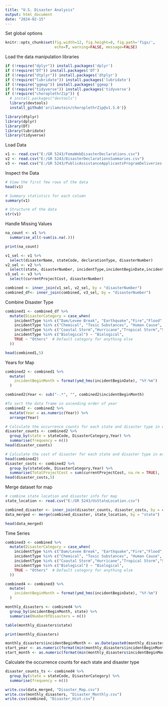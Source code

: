 ---
title: "U.S. Disaster Analysis"
output: html_document
date: "2024-02-15"
---

Set global options
```{r setup, include=FALSE}
knitr::opts_chunk$set(fig.width=12, fig.height=8, fig.path='figs/',
                      echo=T, warning=FALSE, message=FALSE)
```

Load the data manipulation libraries
```{r}
if (!require("dplyr")) install.packages('dplyr')
if (!require("DT")) install.packages('DT')
if (!require("dtplyr")) install.packages('dtplyr')
if (!require("lubridate")) install.packages('lubridate')
if (!require("ggmap")) install.packages('ggmap')
if (!require("tidyverse")) install.packages('tidyverse')
if (!require("choroplethrZip")) {
  # install.packages("devtools")
  library(devtools)
  install_github('arilamstein/choroplethrZip@v1.5.0')}

library(dtplyr)
library(dplyr)
library(DT)
library(lubridate)
library(tidyverse)
```

Load Data
```{r read data}
v1 <- read.csv("E:/GR 5243/FemaWebDisasterDeclarations.csv")
v2 <- read.csv("E:/GR 5243/DisasterDeclarationsSummaries.csv")
v3 <- read.csv("E:/GR 5243/PublicAssistanceApplicantsProgramDeliveries.csv")
```

Inspect the Data
```{r}
# View the first few rows of the data
head(v1)

# Summary statistics for each column
summary(v1)

# Structure of the data
str(v1)
```

Handle Missing Values
```{r}
na_count <- v1 %>%
  summarise_all(~sum(is.na(.)))

print(na_count)

v1_sel <- v1 %>%
  select(disasterName, stateCode, declarationType, disasterNumber)
v2_sel <- v2 %>% 
  select(state, disasterNumber, incidentType,incidentBeginDate,incidentEndDate, designatedArea)
v3_sel <- v3 %>% 
  select(currentProjectCost, disasterNumber)

combined <- inner_join(v1_sel, v2_sel, by = "disasterNumber")
combined_df<- inner_join(combined, v3_sel, by = "disasterNumber")
```

Combine Disaster Type
```{r}
combined1 <- combined_df %>%
  mutate(DisasterCategory = case_when(
    incidentType %in% c("Dam/Levee Break", "Earthquake","Fire","Flood", "Freezing", "Tsunami", "Volcanic Eruption", "Mud/Landslide", "Drought") ~ "Natural Disasters",
    incidentType %in% c("Chemical", "Toxic Substances", "Human Cause", "Terrorist") ~ "Human-caused Disasters",
    incidentType %in% c("Coastal Storm","Hurricane","Tropical Storm","Severe Storm", "Snowstorm", "Winter Storm", "Severe Ice Storm", "Tornado", "Typhoon") ~ "Severe Weather",
    incidentType %in% c("Biological") ~ "Biological",
    TRUE ~ "Others"  # Default category for anything else
  ))

head(combined1,5)
```

Years for Map
```{r}
combined2 <- combined1 %>%
  mutate(
    incidentBeginMonth = format(ymd_hms(incidentBeginDate), "%Y-%m")
  )

combined2$Year <- sub("-.*", "", combined2$incidentBeginMonth)

#To sort the data frame in ascending order of year
combined2 <- combined2 %>%
  mutate(Year = as.numeric(Year)) %>%
  arrange(Year)

# Calculate the occurrence counts for each state and disaster type in each year
disaster_counts <- combined2 %>%
  group_by(state = stateCode, DisasterCategory,Year) %>%
  summarise(frequency = n()) 
head(disaster_counts)

# Calculate the cost of disaster for each state and disaster type in each year
head(combined2)
disaster_costs <- combined2 %>%
  group_by(stateCode, DisasterCategory,Year) %>%
  summarise(TotalProjectCost = sum(currentProjectCost, na.rm = TRUE), .groups = "drop")
head(disaster_costs,5)
```
Merge dataset for map
```{r}
# combine state location and disaster info for map
state_location <- read.csv("E:/GR 5243/UsStateLocation.csv")

combined_disaster <- inner_join(disaster_counts, disaster_costs, by = c("state"="stateCode", "Year", "DisasterCategory"))
data_merged <- merge(combined_disaster, state_location, by = "state")

head(data_merged)
```

Time Series
```{r}
combined3 <- combined %>%
  mutate(DisasterCategory = case_when(
    incidentType %in% c("Dam/Levee Break", "Earthquake","Fire","Flood", "Freezing", "Tsunami", "Volcanic Eruption", "Mud/Landslide", "Drought") ~ "Natural Disasters",
    incidentType %in% c("Chemical", "Toxic Substances", "Human Cause", "Terrorist") ~ "Human-caused Disasters",
    incidentType %in% c("Coastal Storm","Hurricane","Tropical Storm","Severe Storm", "Snowstorm", "Winter Storm", "Severe Ice Storm", "Tornado", "Typhoon") ~ "Severe Weather",
    incidentType %in% c("Biological") ~ "Biological",
    TRUE ~ "Others"  # Default category for anything else
  ))

combined4 <- combined3 %>%
  mutate(
    incidentBeginMonth = format(ymd_hms(incidentBeginDate), "%Y-%m")
  )
```

```{r}
monthly_disasters <- combined4 %>%
  group_by(incidentBeginMonth, state) %>%
  summarise(NumberOfDisasters = n())

table(monthly_disasters$state)

print(monthly_disasters)

monthly_disasters$incidentBeginMonth <- as.Date(paste0(monthly_disasters$incidentBeginMonth, "-01"))
start_year <- as.numeric(format(min(monthly_disasters$incidentBeginMonth), "%Y"))
start_month <- as.numeric(format(min(monthly_disasters$incidentBeginMonth), "%m"))

```

Calculate the occurrence counts for each state and disaster type
```{r}
disaster_counts_ts <- combined4 %>%
  group_by(state = stateCode, DisasterCategory) %>%
  summarise(frequency = n())
```


```{r}
write.csv(data_merged, "Disaster_Map.csv")
write.csv(monthly_disasters, "Disaster_Monthly.csv")
write.csv(combined, "Disaster_Hist.csv")
```
